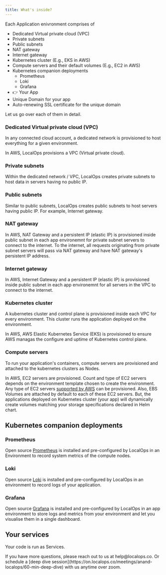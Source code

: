 ```yaml
---
title: What's inside?
---
```


Each Application enivronment comprises of

- Dedicated Virtual private cloud (VPC)
- Private subnets
- Public subnets
- NAT gateway
- Internet gateway
- Kubernetes cluster (E.g., EKS in AWS)
- Compute servers and their default volumes (E.g., EC2 in AWS)
- Kubernetes companion deployments
  - Prometheus
  - Loki
  - Grafana
- 👉 Your App
- Unique Domain for your app
- Auto-renewing SSL certificate for the unique domain

Let us go over each of them in detail.

### Dedicated Virtual private cloud (VPC)

In any connected cloud account, a dedicated network is provisioned to host everything for a given environment.

In AWS, LocalOps provisions a VPC (Virtual private cloud).

### Private subnets

Within the dedicated network / VPC, LocalOps creates private subnets to host data in servers having no public IP.

### Public subnets

Similar to public subnets, LocalOps creates public subnets to host servers having public IP. For example, Internet
gateway.

### NAT gateway

In AWS, NAT Gateway and a persistent IP (elastic IP) is provisioned inside public subnet in each app environemnt for
private subnet servers to connect to the internet. To the internet, all requests originating from private subnet servers
will pass via NAT gateway and have NAT gateway's persistent IP address.

### Internet gateway

In AWS, Internet Gateway and a persistent IP (elastic IP) is provisioned inside public subnet in each app environemnt
for all servers in the VPC to connect to the internet.

### Kubernetes cluster

A kubernetes cluster and control plane is provisioned inside each VPC for every environment. This cluster runs the
application deployed on the environment.

In AWS, AWS Elastic Kubernetes Service (EKS) is provisioned to ensure AWS managas the configure and uptime of Kubernetes
control plane.

### Compute servers

To run your application's containers, compute servers are provisioned and attached to the kubernetes clusters as Nodes.

In AWS, EC2 servers are provisioned. Count and type of EC2 servers depends on the environment template chosen to create
the environment. Any type of EC2 servers [supported by AWS](https://aws.amazon.com/ec2/instance-types/) can be
provisioned. Also, EBS Volumes are attached by default to each of these EC2 servers. But, the applications deployed on
Kubernetes cluster (your app) will dynamically create volumes matching your storage specifications declared in Helm
chart.

## Kubernetes companion deployments

### Prometheus

Open source [Prometheus](https://prometheus.io/) is installed and pre-configured by LocalOps in an Environment to
record system metrics of the compute nodes.

### Loki

Open source [Loki](https://grafana.com/oss/loki/) is installed and pre-configured by LocalOps in an environment to
record logs of your application.

### Grafana

Open source [Grafana](https://grafana.com/oss/grafana/) is installed and pre-configured by LocalOps in an app
environment to store logs and metrics from your environment and let you visualise them in a single dashboard.

## Your services

Your code is run as Services.  


<Info>
  If you have more questions, please reach out to us at help@localops.co. Or schedule a [deep dive
  session](https://on.localops.co/meetings/anand-localops/60-min-deep-dive) with us anytime over zoom.
</Info>
